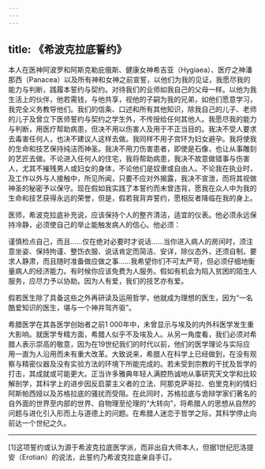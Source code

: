 ```yaml
---
---
---
```

title: 《希波克拉底誓约》
---



本人在医神阿波罗和阿斯克勒庇俄斯、健康女神希吉亚（Hygiaea）、医疗之神潘那西（Panacea）以及所有神和女神之前宣誓，以他们为我的见证，我愿尽我的能力与判断，践履本誓约与契约。对待我们的业师如我自己的父母一样。以他为我生活上的伙伴，他若需钱，与他共享，视他的子嗣为我的兄弟，如他们愿意学习，我完全义务教导他们。我们的信条、口述和所有其他知识，除我自己的儿子、老师的儿子及曾立下医师誓约与契约之学生外，不传授给任何其他人。我愿尽我的能力与判断，用医疗帮助病患，但决不用以伤害人及用于不正当目的。我决不受人要求去毒害任何人，也决不建议人这样去做。我同样不用子宫环为妇女避孕。我将使我的生命和技艺保持纯洁而神圣。我决不用刀伤害患者，即使是石像，也让从事雕刻的艺匠去做。不论进入任何人的住宅，我将帮助病患，我决不故意做错事与伤害人，尤其不摧残男人或妇女的身体，不论他们是奴隶或自由人。不论我在执业时，及工作以外与人接触中，所见所闻，只要不应对外揭露，我决不宣泄，而将其视做神圣的秘密予以保守。现在假如我实践了本誓约而未曾违背，愿我在众人中为我的生命和技艺获得永远的荣誉，但是，假若我背弃誓约，愿相反者降临在我的身上。



医师，希波克拉底补充说，应该保持个人的整齐清洁，适宜的仪表。他必须永远保持冷静，必须使自己的举止能触发病人的信心。他必须：

谨慎检点自己，而且……仅在绝对必要时才说话……当你进入病人的房间时，须注意坐姿、保持拘谨、整饬衣服、说话肯定而简洁、安详，除仪态外，还须自制，要求人静肃，而且随时准备做应做之事……我希望你们不可太严苛，但必须仔细地衡量病人的经济能力。有时候你应该免费为人服务。假如有机会为陷入贫困的陌生人服务，应尽力予以协助。因为人有爱，我们的技艺亦有爱。



假若医生除了具备这些之外再研读及运用哲学，他就成为理想的医生，因为“一名酷爱知识的医生，堪与一个神并驾齐驱”。

希腊医学在其各医学创始者之前1 000年中，未曾显示与埃及的内外科医学发生重大影响。就医学专精方面，希腊人似乎不及埃及人。从另一角度看，我们必须对希腊人表示崇高的敬意，因为在19世纪我们的时代以前，他们的医学理论与实际应用一直为人沿用而未有重大改革。大致说来，希腊人在科学上已经做到，在没有观察与精密仪器及没有实验方法的环境下所能完成的。若未受到宗教的干扰及哲学的打击，其成就或可能更大。正当许多雅典年轻人满腔热诚地从事研究天文学和比较解剖学，其科学上的进步因反启蒙主义者的立法、阿那克萨哥拉、伯里克利的情妇阿斯帕西娅以及苏格拉底的骚扰而受阻。在此同时，苏格拉底与诡辩学家们著名的自外面的世界至内部的世界、自物理至伦理的“大转向”，将希腊人的思想从自然的问题与进化引入形而上与道德上的问题。在希腊人迷恋于哲学之际，其科学停止向前达一个世纪之久。



* * *



[1]这项誓约或认为源于希波克拉底医学派，而非出自大师本人，但据1世纪厄洛提安（Erotian）的说法，此誓约乃希波克拉底亲自手订。